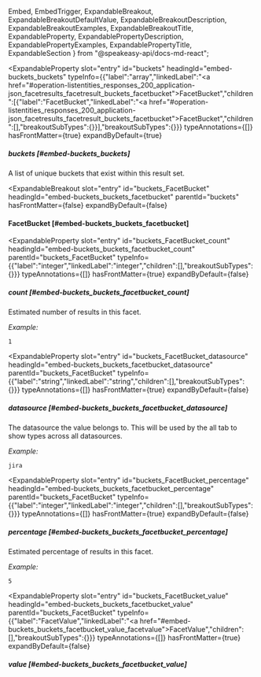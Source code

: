   Embed,
  EmbedTrigger,
  ExpandableBreakout,
  ExpandableBreakoutDefaultValue,
  ExpandableBreakoutDescription,
  ExpandableBreakoutExamples,
  ExpandableBreakoutTitle,
  ExpandableProperty,
  ExpandablePropertyDescription,
  ExpandablePropertyExamples,
  ExpandablePropertyTitle,
  ExpandableSection
} from "@speakeasy-api/docs-md-react";

<ExpandableSection>

<ExpandableProperty
  slot="entry"
  id="buckets"
  headingId="embed-buckets_buckets"
  typeInfo={{"label":"array","linkedLabel":"<a href=\"#operation-listentities_responses_200_application-json_facetresults_facetresult_buckets_facetbucket\">FacetBucket</a>","children":[{"label":"FacetBucket","linkedLabel":"<a href=\"#operation-listentities_responses_200_application-json_facetresults_facetresult_buckets_facetbucket\">FacetBucket</a>","children":[],"breakoutSubTypes":{}}],"breakoutSubTypes":{}}}
  typeAnnotations={[]}
  hasFrontMatter={true}
  expandByDefault={true}
>

<ExpandablePropertyTitle slot="title">

##### buckets [#embed-buckets_buckets]

</ExpandablePropertyTitle>

<ExpandablePropertyDescription slot="description">

A list of unique buckets that exist within this result set.

</ExpandablePropertyDescription>

</ExpandableProperty>

<ExpandableBreakout
  slot="entry"
  id="buckets_FacetBucket"
  headingId="embed-buckets_buckets_facetbucket"
  parentId="buckets"
  hasFrontMatter={false}
  expandByDefault={false}
>

<ExpandableBreakoutTitle slot="title">

#### FacetBucket [#embed-buckets_buckets_facetbucket]

</ExpandableBreakoutTitle>

<ExpandableBreakoutDescription slot="description">

</ExpandableBreakoutDescription>

<ExpandableBreakoutExamples slot="examples">

</ExpandableBreakoutExamples>

<ExpandableBreakoutDefaultValue slot="defaultValue">

</ExpandableBreakoutDefaultValue>

</ExpandableBreakout>

<ExpandableProperty
  slot="entry"
  id="buckets_FacetBucket_count"
  headingId="embed-buckets_buckets_facetbucket_count"
  parentId="buckets_FacetBucket"
  typeInfo={{"label":"integer","linkedLabel":"integer","children":[],"breakoutSubTypes":{}}}
  typeAnnotations={[]}
  hasFrontMatter={true}
  expandByDefault={false}
>

<ExpandablePropertyTitle slot="title">

##### count [#embed-buckets_buckets_facetbucket_count]

</ExpandablePropertyTitle>

<ExpandablePropertyDescription slot="description">

Estimated number of results in this facet.

</ExpandablePropertyDescription>

<ExpandablePropertyExamples slot="examples">

_Example:_

```
1
```

</ExpandablePropertyExamples>

</ExpandableProperty>

<ExpandableProperty
  slot="entry"
  id="buckets_FacetBucket_datasource"
  headingId="embed-buckets_buckets_facetbucket_datasource"
  parentId="buckets_FacetBucket"
  typeInfo={{"label":"string","linkedLabel":"string","children":[],"breakoutSubTypes":{}}}
  typeAnnotations={[]}
  hasFrontMatter={true}
  expandByDefault={false}
>

<ExpandablePropertyTitle slot="title">

##### datasource [#embed-buckets_buckets_facetbucket_datasource]

</ExpandablePropertyTitle>

<ExpandablePropertyDescription slot="description">

The datasource the value belongs to. This will be used by the all tab to show types across all datasources.

</ExpandablePropertyDescription>

<ExpandablePropertyExamples slot="examples">

_Example:_

```
jira
```

</ExpandablePropertyExamples>

</ExpandableProperty>

<ExpandableProperty
  slot="entry"
  id="buckets_FacetBucket_percentage"
  headingId="embed-buckets_buckets_facetbucket_percentage"
  parentId="buckets_FacetBucket"
  typeInfo={{"label":"integer","linkedLabel":"integer","children":[],"breakoutSubTypes":{}}}
  typeAnnotations={[]}
  hasFrontMatter={true}
  expandByDefault={false}
>

<ExpandablePropertyTitle slot="title">

##### percentage [#embed-buckets_buckets_facetbucket_percentage]

</ExpandablePropertyTitle>

<ExpandablePropertyDescription slot="description">

Estimated percentage of results in this facet.

</ExpandablePropertyDescription>

<ExpandablePropertyExamples slot="examples">

_Example:_

```
5
```

</ExpandablePropertyExamples>

</ExpandableProperty>

<ExpandableProperty
  slot="entry"
  id="buckets_FacetBucket_value"
  headingId="embed-buckets_buckets_facetbucket_value"
  parentId="buckets_FacetBucket"
  typeInfo={{"label":"FacetValue","linkedLabel":"<a href=\"#embed-buckets_buckets_facetbucket_value_facetvalue\">FacetValue</a>","children":[],"breakoutSubTypes":{}}}
  typeAnnotations={[]}
  hasFrontMatter={true}
  expandByDefault={false}
>

<ExpandablePropertyTitle slot="title">

##### value [#embed-buckets_buckets_facetbucket_value]

</ExpandablePropertyTitle>

<Embed slot="embed">

<EmbedTrigger slot="trigger" embedTitle="value" triggerText="View value details">

<Embedvalue />

</EmbedTrigger>

</Embed>

</ExpandableProperty>

</ExpandableSection>
